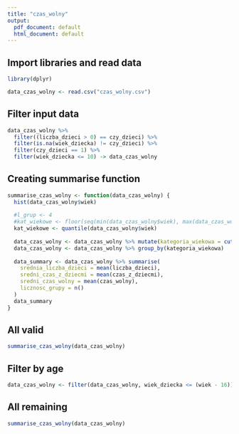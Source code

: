 ```yaml
---
title: "czas_wolny"
output:
  pdf_document: default
  html_document: default
---
```


## Import libraries and read data

```r
library(dplyr)

data_czas_wolny <- read.csv("czas_wolny.csv")
```

## Filter input data

```r
data_czas_wolny %>%
  filter((liczba_dzieci > 0) == czy_dzieci) %>%
  filter(is.na(wiek_dziecka) != czy_dzieci) %>%
  filter(czy_dzieci == 1) %>%
  filter(wiek_dziecka <= 10) -> data_czas_wolny
```

## Creating summarise function

```r
summarise_czas_wolny <- function(data_czas_wolny) {
  hist(data_czas_wolny$wiek)
  
  #l_grup <- 4
  #kat_wiekowe <- floor(seq(min(data_czas_wolny$wiek), max(data_czas_wolny$wiek), length.out = l_grup+1))
  kat_wiekowe <- quantile(data_czas_wolny$wiek)
  
  data_czas_wolny <- data_czas_wolny %>% mutate(kategoria_wiekowa = cut(wiek, breaks = kat_wiekowe, include.lowest = TRUE))
  data_czas_wolny <- data_czas_wolny %>% group_by(kategoria_wiekowa)
  
  data_summary <- data_czas_wolny %>% summarise(
    srednia_liczba_dzieci = mean(liczba_dzieci),
    sredni_czas_z_dziecmi = mean(czas_z_dziecmi),
    sredni_czas_wolny = mean(czas_wolny),
    licznosc_grupy = n()
  )
  data_summary
}
```

## All valid

```r
summarise_czas_wolny(data_czas_wolny)
```

## Filter by age

```r
data_czas_wolny <- filter(data_czas_wolny, wiek_dziecka <= (wiek - 16))
```

## All remaining

```r
summarise_czas_wolny(data_czas_wolny)
```


